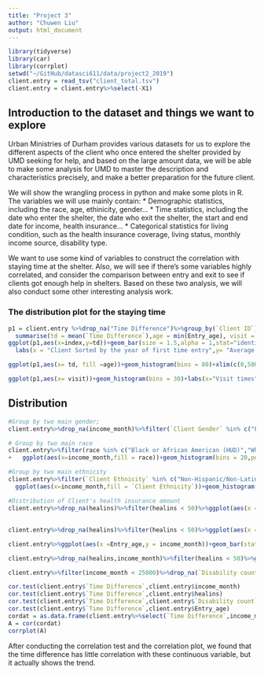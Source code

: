 ```yaml
---
title: "Project 3"
author: "Chuwen Liu"
output: html_document
---
```


```r
library(tidyverse)
library(car)
library(corrplot)
setwd("~/GitHub/datasci611/data/project2_2019")
client.entry = read_tsv("client_total.tsv")
client.entry = client.entry%>%select(-X1)
```

## Introduction to the dataset and things we want to explore

Urban Ministries of Durham provides various datasets for us to explore the different aspects of the client who once entered the shelter provided by UMD seeking for help, and based on the large amount data, we will be able to make some analysis for UMD to master the description and characteristics precisely, and make a better preparation for the future client.

We will show the wrangling process in python and make some plots in R. The variables we will use mainly contain: 
* Demographic statistics, including the race, age, ethinicity, gender...
* Time statistics, including the date who enter the shelter, the date who exit the shelter, the start and end date for income, health insurance...
* Categorical statistics for living condition, such as the health insurance coverage, living status, monthly income source, disability type.

We want to use some kind of variables to construct the correlation with staying time at the shelter. Also, we will see if there's some variables highly correlated, and consider the comparison between entry and exit to see if clients got enough help in shelters. Based on these two analysis, we will also conduct some other interesting analysis work.

### The distribution plot for the staying time


```r
p1 = client.entry %>%drop_na("Time Difference")%>%group_by(`Client ID`)%>%
  summarise(td = mean(`Time Difference`),age = min(Entry_age), visit = mean(Visit_time))%>%arrange(age)%>%mutate(index = 1:2311)
ggplot(p1,aes(x=index,y=td))+geom_bar(size = 1.5,alpha = 1,stat="identity")+
  labs(x = "Client Sorted by the year of first time entry",y= "Average Time Difference",title ="Distribution of Staying time")+ylim(c(0,500))

ggplot(p1,aes(x= td, fill =age))+geom_histogram(bins = 80)+xlim(c(0,500))+labs(x="Time Length",title="Distribution of Staying Time at shelter")+theme_bw()

ggplot(p1,aes(x= visit))+geom_histogram(bins = 30)+labs(x="Visit times",title="Distribution of Visit times at shelter")+theme_bw()

```

## Distribution 


```r
#Group by two main gender;
client.entry%>%drop_na(income_month)%>%filter(`Client Gender` %in% c("Female","Male"))%>%ggplot(aes(x=income_month,fill = `Client Gender`))+geom_histogram(bins = 30,position = "dodge")+labs(x = "income",y = "Frequency",title = "Income Distribution")

# Group by two main race
client.entry%>%filter(race %in% c("Black or African American (HUD)","White (HUD)"),`Client Gender` %in% c("Female","Male"))%>%drop_na(income_month)%>%
+   ggplot(aes(x=income_month,fill = race))+geom_histogram(bins = 20,position = "dodge")+theme_bw()+labs(x = "income",y = "Frequency",title = "Income Distribution")

#Group by two main ethnicity
client.entry%>%filter(`Client Ethnicity` %in% c("Non-Hispanic/Non-Latino (HUD)","Hispanic/Latino (HUD)"))%>%drop_na(income_month)%>%
  ggplot(aes(x=income_month,fill = `Client Ethnicity`))+geom_histogram(bins = 20,position = "dodge")+theme_bw()+labs(x = "income",y = "Frequency",title = "Income Distribution")

#Distribution of Client's health insurance amount
client.entry%>%drop_na(healins)%>%filter(healins < 50)%>%ggplot(aes(x =healins,fill = `Client Gender`))+geom_histogram(bins = 20,position = "dodge")+theme_bw()+labs(x = "health insurance",y = "Frequency",title = "Insurance Distribution")


```


## 

```r

client.entry%>%drop_na(healins)%>%filter(healins < 50)%>%ggplot(aes(x =Entry_age,y = healins))+geom_point()+geom_smooth()+theme_bw()+labs(x="Age",y = "insurance",title = "correlation between age and insurance")

client.entry%>%ggplot(aes(x =Entry_age,y = income_month))+geom_bar(stat = "identity")+theme_bw()+labs(x="monthly income",title = "correlation between age and income")

client.entry%>%drop_na(healins,income_month)%>%filter(healins < 50)%>%ggplot(aes(x =income_month,y = healins))+geom_point()+geom_smooth()+theme_bw()+labs(x="Income",y = "insurance",title = "correlation between Income and insurance")

client.entry%>%filter(income_month < 25000)%>%drop_na(`Disability count`,income_month)%>%ggplot(aes(x =income_month,y = `Disability count`))+geom_point()+geom_smooth()+theme_bw()+labs(x="Income",y = "Disability count",title = "correlation between Disability count and Income")

cor.test(client.entry$`Time Difference`,client.entry$income_month)
cor.test(client.entry$`Time Difference`,client.entry$healins)
cor.test(client.entry$`Time Difference`,client.entry$`Disability count`)
cor.test(client.entry$`Time Difference`,client.entry$Entry_age)
cordat = as.data.frame(client.entry%>%select(`Time Difference`,income_month,healins,Entry_age,`Disability count`)%>%drop_na(`Time Difference`,income_month,healins,Entry_age,`Disability count`))
A = cor(cordat) 
corrplot(A)

```
After conducting the correlation test and the correlation plot, we found that the time difference has little correlation with these continuous variable, but it actually shows the trend.


